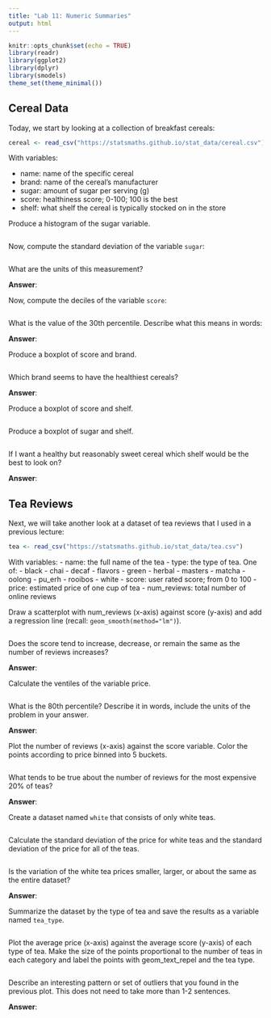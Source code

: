 ```yaml
---
title: "Lab 11: Numeric Summaries"
output: html
---
```


```r
knitr::opts_chunk$set(echo = TRUE)
library(readr)
library(ggplot2)
library(dplyr)
library(smodels)
theme_set(theme_minimal())
```


## Cereal Data

Today, we start by looking at a collection of breakfast cereals:

```r
cereal <- read_csv("https://statsmaths.github.io/stat_data/cereal.csv")
```

With variables:

- name: name of the specific cereal
- brand: name of the cereal's manufacturer
- sugar: amount of sugar per serving (g)
- score: healthiness score; 0-100; 100 is the best
- shelf: what shelf the cereal is typically stocked on in the store

Produce a histogram of the sugar variable.

```r

```

Now, compute the standard deviation of the variable `sugar`:

```r

```

What are the units of this measurement?


**Answer**:

Now, compute the deciles of the variable `score`:

```r

```

What is the value of the 30th percentile. Describe what this means in words:

**Answer**:

Produce a boxplot of score and brand.

```r

```

Which brand seems to have the healthiest cereals?

**Answer**:

Produce a boxplot of score and shelf.

```r

```

Produce a boxplot of sugar and shelf.

```r

```

If I want a healthy but reasonably sweet cereal which shelf would be the
best to look on?

**Answer**:

## Tea Reviews

Next, we will take another look at a dataset of tea reviews that I used in
a previous lecture:

```r
tea <- read_csv("https://statsmaths.github.io/stat_data/tea.csv")
```

With variables:
- name: the full name of the tea
- type: the type of tea. One of:
    - black
    - chai
    - decaf
    - flavors
    - green
    - herbal
    - masters
    - matcha
    - oolong
    - pu_erh
    - rooibos
    - white
- score: user rated score; from 0 to 100
- price: estimated price of one cup of tea
- num_reviews: total number of online reviews

Draw a scatterplot with num_reviews (x-axis) against score (y-axis) and add a
regression line (recall: `geom_smooth(method="lm")`).

```r

```

Does the score tend to increase, decrease, or remain the same as the number
of reviews increases?

**Answer**:

Calculate the ventiles of the variable price.

```r

```

What is the 80th percentile? Describe it in words, include the units of the
problem in your answer.

**Answer**:

Plot the number of reviews (x-axis) against the score variable. Color
the points according to price binned into 5 buckets.

```r

```

What tends to be true about the number of reviews for the most expensive
20% of teas?

**Answer**:

Create a dataset named `white` that consists of only white teas.

```r

```

Calculate the standard deviation of the price for white teas and the
standard deviation of the price for all of the teas.

```r

```

Is the variation of the white tea prices smaller, larger, or about the same
as the entire dataset?

**Answer**:

Summarize the dataset by the type of tea and save the results as a variable
named `tea_type`.

```r

```

Plot the average price (x-axis) against the average score (y-axis) of
each type  of tea. Make the size of the points proportional to the number
of teas in each category and label the points with geom_text_repel and the
tea type.

```r

```

Describe an interesting pattern or set of outliers that you found in the
previous plot. This does not need to take more than 1-2 sentences.

**Answer**:

